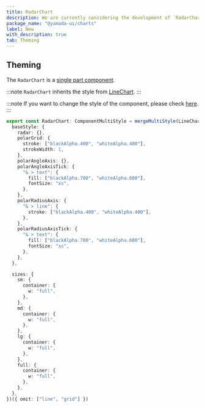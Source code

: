 ```yaml
---
title: RadarChart
description: We are currently considering the development of `RadarChart`.
package_name: "@yamada-ui/charts"
label: New
with_description: true
tab: Theming
---
```


## Theming

The `RadarChart` is a [single part component](/styled-system/theming/component-style#single-part-components).

:::note
`RadarChart` inherits the style from [LineChart](/components/feedback/line-chart).
:::

:::note
If you want to change the style of the component, please check [here](/styled-system/theming/customize-theme#changing-the-style-of-components).
:::

```ts
export const RadarChart: ComponentMultiStyle = mergeMultiStyle(LineChart, {
  baseStyle: {
    radar: {},
    polarGrid: {
      stroke: ["blackAlpha.400", "whiteAlpha.400"],
      strokeWidth: 1,
    },
    polarAngleAxis: {},
    polarAngleAxisTick: {
      "& > text": {
        fill: ["blackAlpha.700", "whiteAlpha.600"],
        fontSize: "xs",
      },
    },
    polarRadiusAxis: {
      "& > line": {
        stroke: ["blackAlpha.400", "whiteAlpha.400"],
      },
    },
    polarRadiusAxisTick: {
      "& > text": {
        fill: ["blackAlpha.700", "whiteAlpha.600"],
        fontSize: "xs",
      },
    },
  },

  sizes: {
    sm: {
      container: {
        w: "full",
      },
    },
    md: {
      container: {
        w: "full",
      },
    },
    lg: {
      container: {
        w: "full",
      },
    },
    full: {
      container: {
        w: "full",
      },
    },
  },
})({ omit: ["line", "grid"] })
```
